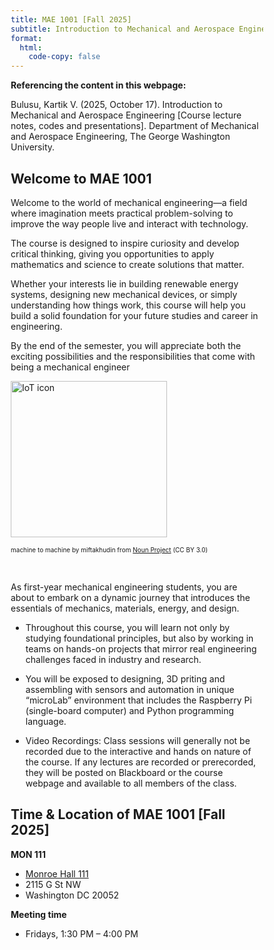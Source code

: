 ```yaml
---
title: MAE 1001 [Fall 2025]
subtitle: Introduction to Mechanical and Aerospace Engineering
format:
  html:
    code-copy: false
---
```

:::{.callout-important}
**Referencing the content in this webpage:**

Bulusu, Kartik V. (2025, October 17). Introduction to Mechanical and Aerospace Engineering [Course lecture notes, codes and presentations]. Department of Mechanical and Aerospace Engineering, The George Washington University.
:::

<!-- :::{.callout-important}
**Registartion:**
[Registration link](https://events.vtools.ieee.org/event/register/437187)
::: -->

## Welcome to MAE 1001
<html>
<head>
    <style>
        body {
            -webkit-user-select: none; /* Safari */
            -moz-user-select: none; /* Firefox */
            -ms-user-select: none; /* IE10+/Edge */
            user-select: none; /* Standard */
        }
    </style>
</head>
<body>

<html>
<head>
<meta name="viewport" content="width=device-width, initial-scale=1">
<style>
* {
  box-sizing: border-box;
}

/* Create two unequal columns that floats next to each other */
.column {
  float: left;
  padding: 10px;
  height: 300px; /* Should be removed. Only for demonstration */
}

.left {
  width: 75%;
}

.right {
  width: 25%;
}

/* Clear floats after the columns */
.row:after {
  content: "";
  display: table;
  clear: both;
}
</style>
</head>
<body>


Welcome to the world of mechanical engineering—a field where imagination meets practical problem-solving to improve the way people live and interact with technology. 

The course is designed to inspire curiosity and develop critical thinking, giving you opportunities to apply mathematics and science to create solutions that matter. 

Whether your interests lie in building renewable energy systems, designing new mechanical devices, or simply understanding how things work, this course will help you build a solid foundation for your future studies and career in engineering. 

By the end of the semester, you will appreciate both the exciting possibilities and the responsibilities that come with being a mechanical engineer

 <!-- "float: left;  -->
 <img src="/images/noun-machine-to-machine-7982019.png" alt="IoT icon" style="object-fit:contain width:250px;height:250px; margin-right: 10px;" /><br>
 <!-- <p><font size="1">IoT by Alla Zaleuska from <a href="https://thenounproject.com/browse/icons/term/iot/" target="_blank" title="IoT Icons">Noun Project</a></font></p> -->

  <p><font size="1">machine to machine by miftakhudin from <a href="https://thenounproject.com/browse/icons/term/machine-to-machine/" target="_blank" title="machine to machine Icons">Noun Project</a> (CC BY 3.0)</font></p>


<br>


As first-year mechanical engineering students, you are about to embark on a dynamic journey that introduces the essentials of mechanics, materials, energy, and design. 

- Throughout this course, you will learn not only by studying foundational principles, but also by working in teams on hands-on projects that mirror real engineering challenges faced in industry and research. 

- You will be exposed to designing, 3D priting and assembling with sensors and automation in unique “microLab” environment that includes the Raspberry Pi (single-board computer) and Python programming language. 

- Video Recordings: Class sessions will generally not be recorded due to the interactive and hands on nature of the course. If any lectures are recorded or prerecorded, they will be posted on Blackboard or the course webpage and available to all members of the class.

<!-- ::: {.callout-note}
Note that there are five types of callouts, including:
`note`, `warning`, `important`, `tip`, and `caution`.
::: -->

::: {.callout-tip}
## Time & Location of MAE 1001 [Fall 2025]
**MON 111** 

- [Monroe Hall 111](https://it.gwu.edu/classroom-search/monroe-hall-111){target="_blank"}
- 2115 G St NW
- Washington DC 20052

**Meeting time**

- Fridays, 1:30 PM – 4:00 PM
:::

<!-- ::: {.callout-caution collapse="true"}
## Expand To Learn About Collapse

This is an example of a 'folded' caution callout that can be expanded by the user. You can use `collapse="true"` to collapse it by default or `collapse="false"` to make a collapsible callout that is expanded by default.
:::
:::{.callout-note}
## Time & Location of the Workshop
**Thomas Jefferson Meeting Room 1**
[Thomas Jefferson Library](https://www.fairfaxcounty.gov/library/branches/thomas-jefferson) 
7415 Arlington Boulevard 
Falls Church, VA 22042

**Meeting time**
9:00 AM – 12:00 Noon
::: -->

<!-- :::{.callout-note}
Lecture times are from 
::: -->

<!-- This is a Quarto website.

To learn more about Quarto websites visit <https://quarto.org/docs/websites>. -->
